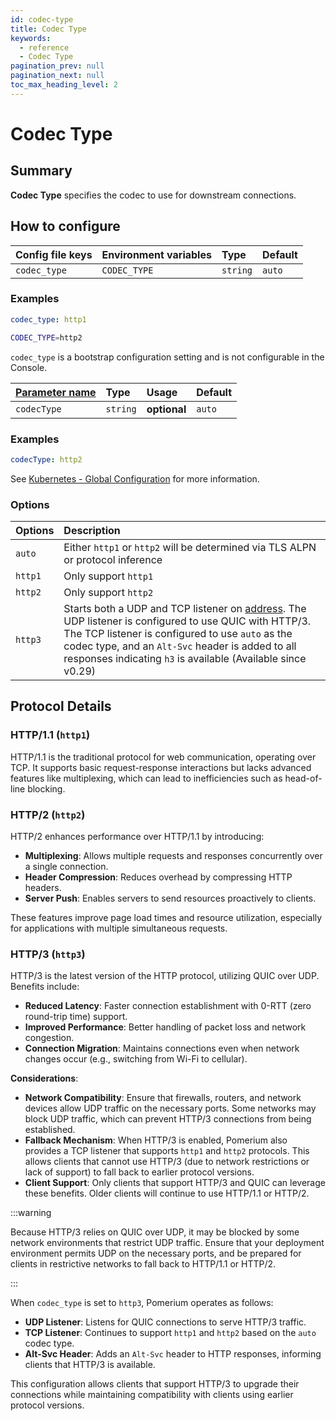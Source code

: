 ```yaml
---
id: codec-type
title: Codec Type
keywords:
  - reference
  - Codec Type
pagination_prev: null
pagination_next: null
toc_max_heading_level: 2
---
```



# Codec Type

## Summary

**Codec Type** specifies the codec to use for downstream connections.

## How to configure

<Tabs>
<TabItem value="Core" label="Core">

| **Config file keys** | **Environment variables** | **Type** | **Default** |
| :------------------- | :------------------------ | :------- | :---------- |
| `codec_type`         | `CODEC_TYPE`              | `string` | `auto`      |

### Examples

```yaml
codec_type: http1
```

```bash
CODEC_TYPE=http2
```

</TabItem>
<TabItem value="Enterprise" label="Enterprise">

`codec_type` is a bootstrap configuration setting and is not configurable in the Console.

</TabItem>
<TabItem value="Kubernetes" label="Kubernetes">

| **[Parameter name](/docs/deploy/k8s/reference#spec)** | **Type** | **Usage** | **Default** |
| :-- | :-- | :-- | :-- |
| `codecType` | `string` | **optional** | `auto` |

### Examples

```yaml
codecType: http2
```

See [Kubernetes - Global Configuration](/docs/deploy/k8s/configure.md) for more information.

</TabItem>
</Tabs>

### Options

| **Options** | **Description** |
| :-- | :-- |
| `auto` | Either `http1` or `http2` will be determined via TLS ALPN or protocol inference |
| `http1` | Only support `http1` |
| `http2` | Only support `http2` |
| `http3` | Starts both a UDP and TCP listener on [address](/docs/reference/address). The UDP listener is configured to use QUIC with HTTP/3. The TCP listener is configured to use `auto` as the codec type, and an `Alt-Svc` header is added to all responses indicating `h3` is available (Available since v0.29) |

## Protocol Details

### HTTP/1.1 (`http1`)

HTTP/1.1 is the traditional protocol for web communication, operating over TCP. It supports basic request-response interactions but lacks advanced features like multiplexing, which can lead to inefficiencies such as head-of-line blocking.

### HTTP/2 (`http2`)

HTTP/2 enhances performance over HTTP/1.1 by introducing:

- **Multiplexing**: Allows multiple requests and responses concurrently over a single connection.
- **Header Compression**: Reduces overhead by compressing HTTP headers.
- **Server Push**: Enables servers to send resources proactively to clients.

These features improve page load times and resource utilization, especially for applications with multiple simultaneous requests.

### HTTP/3 (`http3`)

HTTP/3 is the latest version of the HTTP protocol, utilizing QUIC over UDP. Benefits include:

- **Reduced Latency**: Faster connection establishment with 0-RTT (zero round-trip time) support.
- **Improved Performance**: Better handling of packet loss and network congestion.
- **Connection Migration**: Maintains connections even when network changes occur (e.g., switching from Wi-Fi to cellular).

**Considerations**:

- **Network Compatibility**: Ensure that firewalls, routers, and network devices allow UDP traffic on the necessary ports. Some networks may block UDP traffic, which can prevent HTTP/3 connections from being established.
- **Fallback Mechanism**: When HTTP/3 is enabled, Pomerium also provides a TCP listener that supports `http1` and `http2` protocols. This allows clients that cannot use HTTP/3 (due to network restrictions or lack of support) to fall back to earlier protocol versions.
- **Client Support**: Only clients that support HTTP/3 and QUIC can leverage these benefits. Older clients will continue to use HTTP/1.1 or HTTP/2.

:::warning

Because HTTP/3 relies on QUIC over UDP, it may be blocked by some network environments that restrict UDP traffic. Ensure that your deployment environment permits UDP on the necessary ports, and be prepared for clients in restrictive networks to fall back to HTTP/1.1 or HTTP/2.

:::

When `codec_type` is set to `http3`, Pomerium operates as follows:

- **UDP Listener**: Listens for QUIC connections to serve HTTP/3 traffic.
- **TCP Listener**: Continues to support `http1` and `http2` based on the `auto` codec type.
- **Alt-Svc Header**: Adds an `Alt-Svc` header to HTTP responses, informing clients that HTTP/3 is available.

This configuration allows clients that support HTTP/3 to upgrade their connections while maintaining compatibility with clients using earlier protocol versions.
